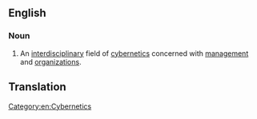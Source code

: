 ==English==

===Noun===
{{wikipedia}}
{{en-noun|-}}

# An [[interdisciplinary]] field of [[cybernetics]] concerned with [[management]] and [[organizations]].
== Translation ==
{{trans top}}
{{t|uk|економічна кібернетика|f}}
{{trans bottom}}

[[Category:en:Cybernetics]]